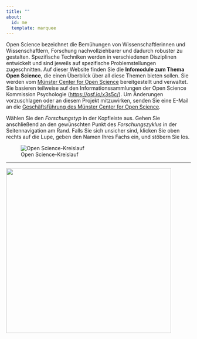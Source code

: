 ```yaml
---
title: ""
about:
  id: me
  template: marquee
---
```


Open Science bezeichnet die Bemühungen von Wissenschaftlerinnen und Wissenschaftlern, Forschung nachvollziehbarer und dadurch robuster zu gestalten. Spezifische Techniken werden in verschiedenen Disziplinen entwickelt und sind jeweils auf spezifische Problemstellungen zugeschnitten. Auf dieser Website finden Sie die **Infomodule zum Thema Open Science**, die einen Überblick über all diese Themen bieten sollen. Sie werden vom [Münster Center for Open Science](https://www.uni-muenster.de/MueCOS/index.html) bereitgestellt und verwaltet. Sie basieren teilweise auf den Informationssammlungen der Open Science Kommission Psychologie (<https://osf.io/x3s5c/>). Um Änderungen vorzuschlagen oder an diesem Projekt mitzuwirken, senden Sie eine E-Mail an die [Geschäftsführung des Münster Center for Open Science](https://www.uni-muenster.de/MueCOS/personen/index.html).

::: callout-tip
Wählen Sie den *Forschungstyp* in der Kopfleiste aus. Gehen Sie anschließend an den gewünschten Punkt des *Forschungszyklus* in der Seitennavigation am Rand. Falls Sie sich unsicher sind, klicken Sie oben rechts auf die Lupe, geben den Namen Ihres Fachs ein, und stöbern Sie los.
:::

![Open Science-Kreislauf](img/Open-Science-Kreislauf.png){.lightbox fig-alt="In der Mitte steht Open Science. Drum herum ist ein eckiger zyklischer Prozess mit vier Punkten: 1. Offene Dokumentation der Ableitung neuer Forschungsfragen und Hypothesen des Forschungsplans, 2. offene Dokumentation dre verwendeten Materialien und erhobenen Dtaen. 3. Offene Veröffentlichung der Forschugnsergebnisse. Und 4. offene Kommunikation der Forschungsergebnisse."}

------------------------------------------------------------------------

[![](images/mücos_logo.jpg){fig-alt="MüCOS Logo: Sechs graue und blaue Dreiecke, daneben steht MüCOS Münster Center for Open Science" width="450"}](https://www.uni-muenster.de/MueCOS/index.html)
